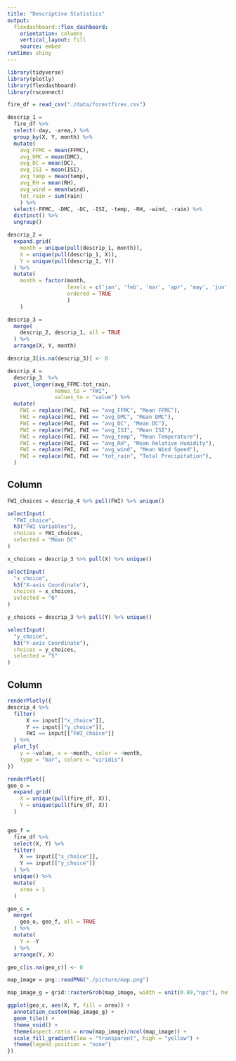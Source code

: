 ```yaml
---
title: "Descriptive Statistics"
output: 
  flexdashboard::flex_dashboard:
    orientation: columns
    vertical_layout: fill
    source: embed
runtime: shiny
---
```


```r
library(tidyverse)
library(plotly)
library(flexdashboard)
library(rsconnect)
```

```r
fire_df = read_csv("./data/forestfires.csv")

descrip_1 = 
  fire_df %>% 
  select(-day, -area,) %>% 
  group_by(X, Y, month) %>% 
  mutate(
    avg_FFMC = mean(FFMC),
    avg_DMC = mean(DMC),
    avg_DC = mean(DC),
    avg_ISI = mean(ISI),
    avg_temp = mean(temp),
    avg_RH = mean(RH),
    avg_wind = mean(wind),
    tot_rain = sum(rain)
    ) %>% 
  select(-FFMC, -DMC, -DC, -ISI, -temp, -RH, -wind, -rain) %>% 
  distinct() %>% 
  ungroup()

descrip_2 = 
  expand.grid(
    month = unique(pull(descrip_1, month)),
    X = unique(pull(descrip_1, X)),
    Y = unique(pull(descrip_1, Y))
  ) %>% 
  mutate(
    month = factor(month, 
                   levels = c('jan', 'feb', 'mar', 'apr', 'may', 'jun', 'jul', 'aug', 'sep', 'oct', 'nov', 'dec'),
                   ordered = TRUE
                   )
    )

descrip_3 = 
  merge(
    descrip_2, descrip_1, all = TRUE
  ) %>% 
  arrange(X, Y, month)

descrip_3[is.na(descrip_3)] <- 0

descrip_4 = 
  descrip_3  %>% 
  pivot_longer(avg_FFMC:tot_rain,
               names_to = "FWI",
               values_to = "value") %>% 
  mutate(
    FWI = replace(FWI, FWI == "avg_FFMC", "Mean FFMC"),
    FWI = replace(FWI, FWI == "avg_DMC", "Mean DMC"),
    FWI = replace(FWI, FWI == "avg_DC", "Mean DC"),
    FWI = replace(FWI, FWI == "avg_ISI", "Mean ISI"),
    FWI = replace(FWI, FWI == "avg_temp", "Mean Temperature"),
    FWI = replace(FWI, FWI == "avg_RH", "Mean Relative Humidity"),
    FWI = replace(FWI, FWI == "avg_wind", "Mean Wind Speed"),
    FWI = replace(FWI, FWI == "tot_rain", "Total Precipitation"),
  )

```


Column {.sidebar}
-----------------------------------------------------------------------

```r
FWI_choices = descrip_4 %>% pull(FWI) %>% unique()

selectInput(
  "FWI_choice",
  h3("FWI Variables"),
  choices = FWI_choices,
  selected = "Mean DC"
)

x_choices = descrip_3 %>% pull(X) %>% unique()

selectInput(
  "x_choice",
  h3("X-axis Coordinate"),
  choices = x_choices,
  selected = "6"
)

y_choices = descrip_3 %>% pull(Y) %>% unique()

selectInput(
  "y_choice",
  h3("Y-axis Coordinate"),
  choices = y_choices,
  selected = "5"
)

```


Column {}
-----------------------------------------------------------------------


```r
renderPlotly({
descrip_4 %>% 
  filter(
      X == input[["x_choice"]],
      Y == input[["y_choice"]],
      FWI == input[["FWI_choice"]]
  ) %>% 
  plot_ly(
    y = ~value, x = ~month, color = ~month,
    type = "bar", colors = "viridis")
})
```

```r
renderPlot({
geo_o = 
  expand.grid(
    X = unique(pull(fire_df, X)),
    Y = unique(pull(fire_df, X))
  )


geo_f = 
  fire_df %>% 
  select(X, Y) %>%
  filter(
    X == input[["x_choice"]],
    Y == input[["y_choice"]] 
  ) %>% 
  unique() %>% 
  mutate(
    area = 1
  )  

geo_c = 
  merge(
    geo_o, geo_f, all = TRUE
  ) %>% 
  mutate(
    Y = -Y
  ) %>% 
  arrange(Y, X)

geo_c[is.na(geo_c)] <- 0

map_image = png::readPNG("./picture/map.png")

map_image_g = grid::rasterGrob(map_image, width = unit(0.89,"npc"), height = unit(0.89,"npc"))

ggplot(geo_c, aes(X, Y, fill = area)) + 
  annotation_custom(map_image_g) +
  geom_tile() +
  theme_void() +
  theme(aspect.ratio = nrow(map_image)/ncol(map_image)) +
  scale_fill_gradient(low = "transparent", high = "yellow") +
  theme(legend.position = "none")
})
```
